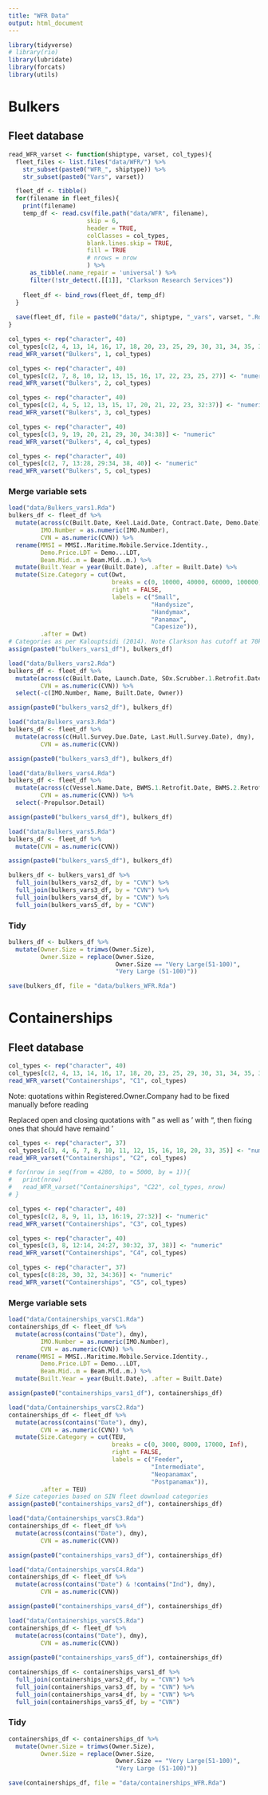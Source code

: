 ```yaml
---
title: "WFR Data"
output: html_document
---
```


```r
library(tidyverse)
# library(rio)
library(lubridate)
library(forcats)
library(utils)
```

# Bulkers
## Fleet database
```r
read_WFR_varset <- function(shiptype, varset, col_types){
  fleet_files <- list.files("data/WFR/") %>% 
    str_subset(paste0("WFR_", shiptype)) %>% 
    str_subset(paste0("Vars", varset))

  fleet_df <- tibble()
  for(filename in fleet_files){
    print(filename)
    temp_df <- read.csv(file.path("data/WFR", filename),
                      skip = 6,
                      header = TRUE,
                      colClasses = col_types,
                      blank.lines.skip = TRUE,
                      fill = TRUE
                      # nrows = nrow
                      ) %>% 
      as_tibble(.name_repair = 'universal') %>% 
      filter(!str_detect(.[[1]], "Clarkson Research Services"))
      
    fleet_df <- bind_rows(fleet_df, temp_df)
  }
  
  save(fleet_df, file = paste0("data/", shiptype, "_vars", varset, ".Rda"))
}
```

```r
col_types <- rep("character", 40)
col_types[c(2, 4, 13, 14, 16, 17, 18, 20, 23, 25, 29, 30, 31, 34, 35, 36, 37)] <- "numeric"
read_WFR_varset("Bulkers", 1, col_types)
```

```r
col_types <- rep("character", 40)
col_types[c(2, 7, 8, 10, 12, 13, 15, 16, 17, 22, 23, 25, 27)] <- "numeric"
read_WFR_varset("Bulkers", 2, col_types)
```

```r
col_types <- rep("character", 40)
col_types[c(2, 4, 5, 12, 13, 15, 17, 20, 21, 22, 23, 32:37)] <- "numeric"
read_WFR_varset("Bulkers", 3, col_types)
```

```r
col_types <- rep("character", 40)
col_types[c(3, 9, 19, 20, 21, 29, 30, 34:38)] <- "numeric"
read_WFR_varset("Bulkers", 4, col_types)
```

```r
col_types <- rep("character", 40)
col_types[c(2, 7, 13:28, 29:34, 38, 40)] <- "numeric"
read_WFR_varset("Bulkers", 5, col_types)
```

### Merge variable sets
```r
load("data/Bulkers_vars1.Rda")
bulkers_df <- fleet_df %>% 
  mutate(across(c(Built.Date, Keel.Laid.Date, Contract.Date, Demo.Date), dmy),
         IMO.Number = as.numeric(IMO.Number),
         CVN = as.numeric(CVN)) %>% 
  rename(MMSI = MMSI..Maritime.Mobile.Service.Identity.,
         Demo.Price.LDT = Demo...LDT,
         Beam.Mid..m = Beam.Mld..m.) %>% 
  mutate(Built.Year = year(Built.Date), .after = Built.Date) %>% 
  mutate(Size.Category = cut(Dwt,
                             breaks = c(0, 10000, 40000, 60000, 100000, Inf),
                             right = FALSE,
                             labels = c("Small",
                                        "Handysize",
                                        "Handymax",
                                        "Panamax",
                                        "Capesize")),
         .after = Dwt)
# Categories as per Kalouptsidi (2014). Note Clarkson has cutoff at 70k rather than 60k.
assign(paste0("bulkers_vars1_df"), bulkers_df)
```


```r
load("data/Bulkers_vars2.Rda")
bulkers_df <- fleet_df %>% 
  mutate(across(c(Built.Date, Launch.Date, SOx.Scrubber.1.Retrofit.Date), dmy),
         CVN = as.numeric(CVN)) %>% 
  select(-c(IMO.Number, Name, Built.Date, Owner))

assign(paste0("bulkers_vars2_df"), bulkers_df)
```

```r
load("data/Bulkers_vars3.Rda")
bulkers_df <- fleet_df %>% 
  mutate(across(c(Hull.Survey.Due.Date, Last.Hull.Survey.Date), dmy),
         CVN = as.numeric(CVN))

assign(paste0("bulkers_vars3_df"), bulkers_df)
```

```r
load("data/Bulkers_vars4.Rda")
bulkers_df <- fleet_df %>% 
  mutate(across(c(Vessel.Name.Date, BWMS.1.Retrofit.Date, BWMS.2.Retrofit.Date), dmy),
         CVN = as.numeric(CVN)) %>% 
  select(-Propulsor.Detail)

assign(paste0("bulkers_vars4_df"), bulkers_df)
```

```r
load("data/Bulkers_vars5.Rda")
bulkers_df <- fleet_df %>% 
  mutate(CVN = as.numeric(CVN))

assign(paste0("bulkers_vars5_df"), bulkers_df)
```

```r
bulkers_df <- bulkers_vars1_df %>% 
  full_join(bulkers_vars2_df, by = "CVN") %>% 
  full_join(bulkers_vars3_df, by = "CVN") %>% 
  full_join(bulkers_vars4_df, by = "CVN") %>% 
  full_join(bulkers_vars5_df, by = "CVN")
```


### Tidy 
```r
bulkers_df <- bulkers_df %>% 
  mutate(Owner.Size = trimws(Owner.Size),
         Owner.Size = replace(Owner.Size,
                              Owner.Size == "Very Large(51-100)",
                              "Very Large (51-100)"))
```

```r
save(bulkers_df, file = "data/bulkers_WFR.Rda")
```


# Containerships
## Fleet database
```r
col_types <- rep("character", 40)
col_types[c(2, 4, 13, 14, 16, 17, 18, 20, 23, 25, 29, 30, 31, 34, 35, 36, 37)] <- "numeric"
read_WFR_varset("Containerships", "C1", col_types)
```

####### Note: quotations within Registered.Owner.Company had to be fixed manually before reading
####### Replaced open and closing quotations with " as well as ' with ", then fixing ones that should have remaind '
```r
col_types <- rep("character", 37)
col_types[c(3, 4, 6, 7, 8, 10, 11, 12, 15, 16, 18, 20, 33, 35)] <- "numeric"
read_WFR_varset("Containerships", "C2", col_types)
```

```r
# for(nrow in seq(from = 4280, to = 5000, by = 1)){
#   print(nrow)
#   read_WFR_varset("Containerships", "C22", col_types, nrow)
# }
```


```r
col_types <- rep("character", 40)
col_types[c(2, 8, 9, 11, 13, 16:19, 27:32)] <- "numeric"
read_WFR_varset("Containerships", "C3", col_types)
```

```r
col_types <- rep("character", 40)
col_types[c(3, 8, 12:14, 24:27, 30:32, 37, 38)] <- "numeric"
read_WFR_varset("Containerships", "C4", col_types)
```

```r
col_types <- rep("character", 37)
col_types[c(8:28, 30, 32, 34:36)] <- "numeric"
read_WFR_varset("Containerships", "C5", col_types)
```

### Merge variable sets
```r
load("data/Containerships_varsC1.Rda")
containerships_df <- fleet_df %>% 
  mutate(across(contains("Date"), dmy),
         IMO.Number = as.numeric(IMO.Number),
         CVN = as.numeric(CVN)) %>% 
  rename(MMSI = MMSI..Maritime.Mobile.Service.Identity.,
         Demo.Price.LDT = Demo...LDT,
         Beam.Mid..m = Beam.Mld..m.) %>% 
  mutate(Built.Year = year(Built.Date), .after = Built.Date)

assign(paste0("containerships_vars1_df"), containerships_df)
```


```r
load("data/Containerships_varsC2.Rda")
containerships_df <- fleet_df %>% 
  mutate(across(contains("Date"), dmy),
         CVN = as.numeric(CVN)) %>% 
  mutate(Size.Category = cut(TEU,
                             breaks = c(0, 3000, 8000, 17000, Inf),
                             right = FALSE,
                             labels = c("Feeder",
                                        "Intermediate",
                                        "Neopanamax",
                                        "Postpanamax")),
         .after = TEU)
# Size categories based on SIN fleet download categories
assign(paste0("containerships_vars2_df"), containerships_df)
```

```r
load("data/Containerships_varsC3.Rda")
containerships_df <- fleet_df %>%
  mutate(across(contains("Date"), dmy),
         CVN = as.numeric(CVN))

assign(paste0("containerships_vars3_df"), containerships_df)
```

```r
load("data/Containerships_varsC4.Rda")
containerships_df <- fleet_df %>%
  mutate(across(contains("Date") & !contains("Ind"), dmy),
         CVN = as.numeric(CVN))

assign(paste0("containerships_vars4_df"), containerships_df)
```

```r
load("data/Containerships_varsC5.Rda")
containerships_df <- fleet_df %>%
  mutate(across(contains("Date"), dmy),
         CVN = as.numeric(CVN))
 
assign(paste0("containerships_vars5_df"), containerships_df)
```

```r
containerships_df <- containerships_vars1_df %>%
  full_join(containerships_vars2_df, by = "CVN") %>%
  full_join(containerships_vars3_df, by = "CVN") %>%
  full_join(containerships_vars4_df, by = "CVN") %>%
  full_join(containerships_vars5_df, by = "CVN")
```


### Tidy 
```r
containerships_df <- containerships_df %>% 
  mutate(Owner.Size = trimws(Owner.Size),
         Owner.Size = replace(Owner.Size,
                              Owner.Size == "Very Large(51-100)",
                              "Very Large (51-100)"))
```

```r
save(containerships_df, file = "data/containerships_WFR.Rda")
```
